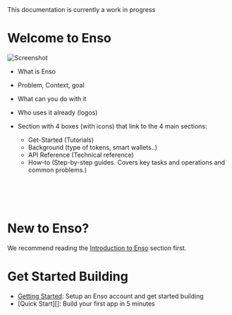 
<Callout type="info" emoji="ℹ️">
  This documentation is currently a work in progress
</Callout>

# Welcome to Enso

<Image src={image} alt="Screenshot" width={1300} height={500} />


- What is Enso

- Problem, Context, goal

- What can you do with it

- Who uses it already (logos)

- Section with 4 boxes (with icons) that link to the 4 main sections:
  - Get-Started (Tutorials)
  - Background (type of tokens, smart wallets..)
  - API Reference (Technical reference)
  - How-to (Step-by-step guides. Covers key tasks and operations and common problems.)  
<br></br><br></br>

# New to Enso?  
We recommend reading the [Introduction to Enso](../introduction/intro-to-enso.mdx) section first.

# Get Started Building

- [Getting Started](../introduction/getting-started.mdx): Setup an Enso account and get started building
- [Quick Start][]: Build your first app in 5 minutes